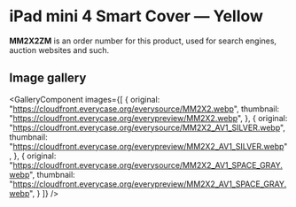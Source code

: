 
# iPad mini 4 Smart Cover — Yellow

<Callout type='info' emoji='👉🏻'>**MM2X2ZM** is an order number for this product, used for search engines, auction websites and such.</Callout>

## Image gallery

<GalleryComponent
    images={[
      {
        original: "https://cloudfront.everycase.org/everysource/MM2X2.webp",
        thumbnail: "https://cloudfront.everycase.org/everypreview/MM2X2.webp",
      },
      {
        original: "https://cloudfront.everycase.org/everysource/MM2X2_AV1_SILVER.webp",
        thumbnail: "https://cloudfront.everycase.org/everypreview/MM2X2_AV1_SILVER.webp",
      },
      {
        original: "https://cloudfront.everycase.org/everysource/MM2X2_AV1_SPACE_GRAY.webp",
        thumbnail: "https://cloudfront.everycase.org/everypreview/MM2X2_AV1_SPACE_GRAY.webp",
      }
    ]}
  />
